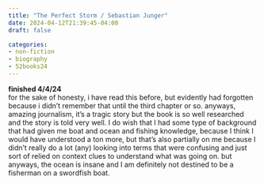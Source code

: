 ```yaml
---
title: "The Perfect Storm / Sebastian Junger"
date: 2024-04-12T21:39:45-04:00
draft: false

categories:
- non-fiction
- biography
- 52books24
---
```

**finished 4/4/24** \
for the sake of honesty, i have read this before, but evidently had forgotten because i didn't remember that until the third chapter or so. anyways, amazing journalism, it's a tragic story but the book is so well researched and the story is told very well. I do wish that I had some type of background that had given me boat and ocean and fishing knowledge, because I think I would have understood a ton more, but that's also partially on me because I didn't really do a lot (any) looking into terms that were confusing and just sort of relied on context clues to understand what was going on. but anyways, the ocean is insane and I am definitely not destined to be a fisherman on a swordfish boat.